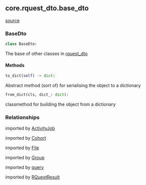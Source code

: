 ## core.rquest_dto.base_dto
[source](https://github.com/Health-Informatics-UoN/hutch-cohort-discovery/tree/main/app/bunny/core/rquest_dto/base_dto.py)
### BaseDto
```python
class BaseDto:
```
The base of other classes in [rquest_dto](/bunny/core_api_ref/rquest_dto)

#### Methods
```python
to_dict(self) -> dict:
```
Abstract method (sort of) for serialising the object to a dictionary

```python
from_dict(cls, dict_: dict):
```
classmethod for building the object from a dictionary

### Relationships
imported by [ActivityJob](/bunny/core_api_ref/rquest_dto/activity_job)

imported by [Cohort](/bunny/core_api_ref/rquest_dto/cohort)

imported by [File](/bunny/core_api_ref/rquest_dto/file)

imported by [Group](/bunny/core_api_ref/rquest_dto/group)

imported by [query](/bunny/core_api_ref/rquest_dto/query)

imported by [RQuestResult](/bunny/core_api_ref/rquest_dto/result)
